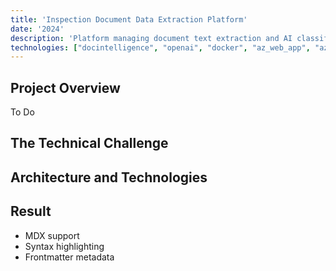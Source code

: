 ```yaml
---
title: 'Inspection Document Data Extraction Platform'
date: '2024'
description: 'Platform managing document text extraction and AI classification'
technologies: ["docintelligence", "openai", "docker", "az_web_app", "az_func_app", "python", "fastapi"] 
---
```


## Project Overview

To Do

## The Technical Challenge

## Architecture and Technologies

## Result

- MDX support
- Syntax highlighting
- Frontmatter metadata 